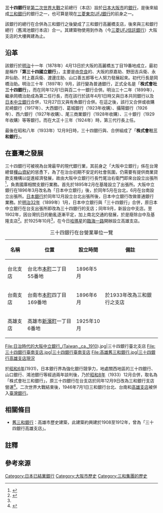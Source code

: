 {{japanese|三十四銀行|さんじゅうしぎんこう|Sanjushi-Ginkō}}
'''三十四銀行'''是[[第二次世界大戰|第二次世界大戰]]之前總行（本店）設於[[日本|日本]][[大阪市|大阪市]]{{link-jp|高麗橋|高麗橋}}的[[銀行|銀行]]，是後來組成[[三和銀行|三和銀行]]的銀行之一，也可算是現在[[三菱東京UFJ銀行|三菱東京UFJ銀行]]的前身之一。

該銀行的總行在合併為三和銀行之後變成了三和銀行高麗橋支店，後來與三和銀行總行（舊鴻池銀行本店）合一。其建築物使用到作為{{link-jp|東洋信託銀行|東洋信託銀行}}（今[[三菱UFJ信託銀行|三菱UFJ信託銀行]]）大阪支店{{NoteTag|1=東洋信託銀行解散後業務移轉給舊[[三菱銀行|三菱銀行]]大阪支店（[[大阪三菱大樓|大阪三菱大樓]]）。}}的大樓興建為止。

== 沿革 ==
該銀行於[[明治|明治]]十一年（1878年）4月13日於大阪的高麗橋五丁目19番地成立，最初是稱作「'''第三十四國立銀行'''」，主要是由[[奈良县|奈良]]的{{link-jp|岡橋治助|岡橋治助}}、大阪的原嘉助、野田吉兵衛、永井仙助、村上嘉兵衛、渡邊庄助、山口善五郎等七人努力發展起來{{r|大}}。初代行長是岡橋治助。明治三十年（1897年）9月，該行變為普通銀行，正式全名是「'''株式會社三十四銀行'''」{{r|大}}，而在同年12月1日與百二十一銀行合併{{r|銀}}。明治三十二年（1899年），{{link-jp|小山健三|小山健三}}繼承岡橋治助成為第二任行長{{r|大}}，而在該行於該年4月1日時又與日本共同銀行以及[[大阪中立銀行|日本中立銀行]]合併，12月27日又與有魚銀行合併{{r|銀}}。在這之後，該行又合併或收購尼崎銀行（1917年）、大西銀行、葛城銀行（1923年收購）、攝陽銀行（1926年）、西六銀行（1927年收購）、尾三商業銀行（1928年收購）、三十銀行（1929年收購）等等銀行{{r|銀}}。而在大正十三年（1924年）時，第三代行長{{link-jp|菊池恭三|菊池恭三}}上任。

最後在昭和八年（1933年）12月9日時，三十四銀行與{{link-jp|鴻池銀行|鴻池銀行}}、{{link-jp|山口銀行|山口銀行_(大阪)}}合併組成了「'''株式會社三和銀行'''」{{r|大}}。

== 在臺灣之發展 ==
三十四銀行可被視為台灣最早的現代銀行業，其前身之「大阪中立銀行」係在台灣總督[[樺山資紀|樺山資紀]]的慫恿下，為了在治台初期不安定的社會氛圍，仍需要有提供商業貸款支機構以促進經濟發展，故由大阪中立銀行行長竹尾治右衛門即來台設立出張所<ref>{{cite book |author1=景山義郎 |title=臺灣之文化　株式會社三十四銀行 臺灣金融界の肇組たる跨り |date=1923-09-15 |publisher=內外評論社}}</ref>，負責國庫相關支銀行業務。首先於1895年2月在基隆設立了出張所。大阪中立銀行在1896年3月改名為「日本中立銀行」後，於同年5月在台北，6月在台南設立出張所。[[日本銀行|日本銀行]]於同年12月設立台北出張所後，日本中立銀行改做普通銀行業務。於[[明治32年|明治32年]]（1899年）1月，日本中立銀行與「三十四銀行」合併，原日本中立銀行在台支出張所即改為三十四銀行的支店；同年9月，新設台中支店。至1902年，因台灣抗日的動亂逐漸平定，加上南北交通的發展，於是廢除台中及基隆支店<ref name=":0">{{cite book |author1=大園市藏 |title=臺灣產業の批判　第壹卷 |date=1927-12-28}}</ref>。於1925年10月<ref name=":0" />，在今日[[哈瑪星|哈瑪星]]的[[臨海一路|臨海一路]]開辦設立高雄支店。
{| class="wikitable"
|+三十四銀行在台營業單位一覽
!名稱
!位置
!設立時間
!備註
|-
|台北支店
|台北市[[本町_(台北市)|本町]]二丁目55番地
|1896年5月
| rowspan="3" |於1933年改為三和銀行之支店
|-
|台南支店
|台南市[[本町_(台南市)|本町]]四丁目169番地
|1896年6月
|-
|高雄支店
|高雄市[[新濱町|新濱町]]一丁目6番地
|1925年10月
|}
<gallery>
File:日治時代的大阪中立銀行_(Taiwan,_ca._1910).jpg|三十四銀行臺北支店
File:三十四銀行臺南支店.jpg|三十四銀行臺南支店
File:高雄舊三和銀行.jpg|三十四銀行高雄支店現況
</gallery>
於[[昭和6年|昭和6年]](1931)，日本銀行界為強化銀行競爭力，地處關西地區的三十四銀行、山口銀行、鴻池銀行等經過兩年談判後，乃於[[昭和8年|昭和8年]]（1933）12月合併，取名為「株式會社三和銀行」，原三十四銀行在台支店於同年12月9日改為三和銀行支店營運<ref>{{cite book |author1=林進發 |title=臺灣發達史 |date=1936-03-05 |publisher=民眾公論社}}</ref>。二次世界大戰結束後，1946年7月1日三和銀行台北、台南和[[舊三和銀行|高雄支店]]被併入[[臺灣銀行|臺灣銀行]]。

== 相關條目 ==
* [[舊三和銀行|舊三和銀行]]：高雄市歷史建築，此建築約興建於1908至1912年，曾為「三十四銀行高雄支店」。

==註釋==
{{NoteFoot}}

==參考來源==
{{reflist|refs=
<ref name="大">{{cite web |url=http://www.city.yamatokoriyama.nara.jp/rekisi/src/history_data/h_099.html |language=ja |title=三十四銀行 |publisher=奈良縣大河郡山市——歷史事典 |accessdate=2011-10-17 |archive-date=2016-03-05 |archive-url=https://web.archive.org/web/20160305043139/http://www.city.yamatokoriyama.nara.jp/rekisi/src/history_data/h_099.html |dead-url=no }}</ref>
<ref name="銀">{{cite web |url=http://koueki.net/bank/details.php?bcode=2175 |language=ja |title=(株)三十四銀行 |publisher=一般社團法人 全國銀行協會——銀行變遷史 |accessdate=2011-10-17 |archive-url=https://web.archive.org/web/20140225054936/http://koueki.net/bank/details.php?bcode=2175 |archive-date=2014-02-25 |dead-url=yes }}</ref>
}}

[[Category:日本已結業銀行|Category:日本已結業銀行]]
[[Category:大阪市歷史|Category:大阪市歷史]]
[[Category:三和集團的歷史|Category:三和集團的歷史]]